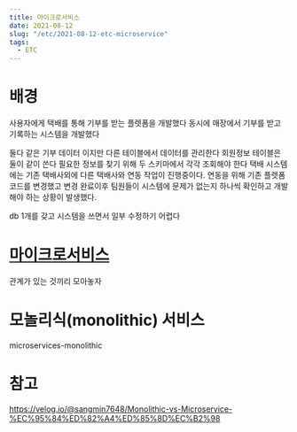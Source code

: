 ```yaml
---
title: 마이크로서비스
date: 2021-08-12
slug: "/etc/2021-08-12-etc-microservice"
tags:
  - ETC
---
```


# 배경

사용자에게 택배를 통해 기부를 받는 플렛폼을 개발했다
동시에
매장에서 기부를 받고 기록하는 시스템을 개발했다

둘다 같은 기부 데이터 이지만 다른 테이블에서 데이터를 관리한다
회원정보 테이블은 둘이 같이 쓴다
필요한 정보를 찾기 위해 두 스키마에서 각각 조회해야 한다
택배 시스템에는 기존 택배사외에 다른 택배사와 연동 작업이 진행중이다.
연동을 위해 기존 플렛폼코드를 변경했고
변경 완료이후 팀원들이 시스템에 문제가 없는지 하나씩 확인하고 개발해야 하는 상황이 발생했다.

db 1개를 갖고 시스템을 쓰면서 일부 수정하기 어렵다


# [마이크로서비스](https://www.redhat.com/ko/topics/microservices/what-are-microservices)

관계가 있는 것끼리 모아놓자

# 모놀리식(monolithic) 서비스
microservices-monolithic

# 참고
https://velog.io/@sangmin7648/Monolithic-vs-Microservice-%EC%95%84%ED%82%A4%ED%85%8D%EC%B2%98